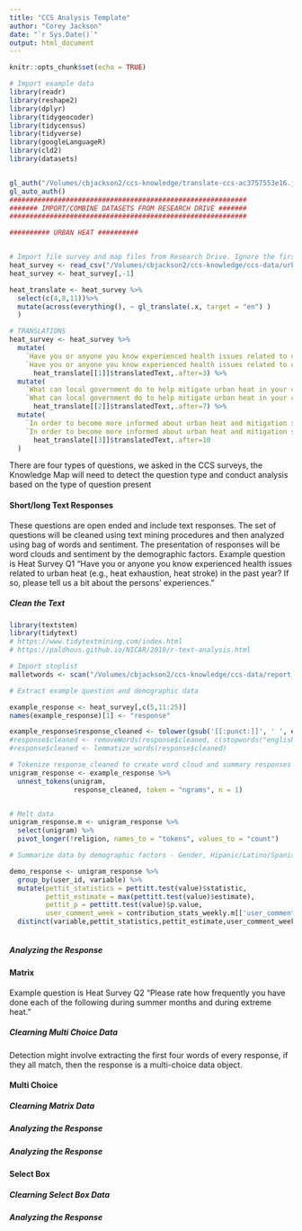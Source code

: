 ```yaml
---
title: "CCS Analysis Template"
author: "Corey Jackson"
date: "`r Sys.Date()`"
output: html_document
---
```


```r
knitr::opts_chunk$set(echo = TRUE)

# Import example data
library(readr)
library(reshape2)
library(dplyr)
library(tidygeocoder)
library(tidycensus)
library(tidyverse)
library(googleLanguageR)
library(cld2)
library(datasets)


gl_auth("/Volumes/cbjackson2/ccs-knowledge/translate-ccs-ac3757553e16.json")
gl_auto_auth()
###########################################################
####### IMPORT/COMBINE DATASETS FROM RESEARCH DRIVE #######
###########################################################

########## URBAN HEAT ########## 


# Import file survey and map files from Research Drive. Ignore the first 7 lines that have metadata for the element
heat_survey <- read_csv("/Volumes/cbjackson2/ccs-knowledge/ccs-data/urban-heat/heat_survey.csv") # move to Zoonvierse Datasets folder
heat_survey <- heat_survey[,-1]

heat_translate <- heat_survey %>% 
  select(c(4,8,11))%>%
  mutate(across(everything(), ~ gl_translate(.x, target = "en") )
  ) 

# TRANSLATIONS
heat_survey <- heat_survey %>%
  mutate(
    `Have you or anyone you know experienced health issues related to urban heat (e.g., heat exhaustion, heat stroke) in the past year? If so, please tell us a bit about the persons' experiences.` = NULL,
    `Have you or anyone you know experienced health issues related to urban heat (e.g., heat exhaustion, heat stroke) in the past year? If so, please tell us a bit about the persons' experiences.`=
      heat_translate[[1]]$translatedText,.after=3) %>%
  mutate(  
    `What can local government do to help mitigate urban heat in your community?` = NULL,
    `What can local government do to help mitigate urban heat in your community?`=
      heat_translate[[2]]$translatedText,.after=7) %>%
  mutate(
    `In order to become more informed about urban heat and mitigation strategies, what specific information would you require?` = NULL,
    `In order to become more informed about urban heat and mitigation strategies, what specific information would you require?`=
      heat_translate[[3]]$translatedText,.after=10
  )

```

There are four types of questions, we asked in the CCS surveys, the Knowledge Map will need to detect the question type and conduct analysis based on the type of question present

#### Short/long Text Responses

These questions are open ended and include text responses. The set of questions will be cleaned using text mining procedures and then analyzed using bag of words and sentiment. The presentation of responses will be word clouds and sentiment by the demographic factors. Example question is Heat Survey Q1 "Have you or anyone you know experienced health issues related to urban heat (e.g., heat exhaustion, heat stroke) in the past year? If so, please tell us a bit about the persons' experiences."

##### Clean the Text 

```r
library(textstem)
library(tidytext)
# https://www.tidytextmining.com/index.html 
# https://paldhous.github.io/NICAR/2019/r-text-analysis.html 

# Import stoplist 
malletwords <- scan("/Volumes/cbjackson2/ccs-knowledge/ccs-data/report_data/mallet.txt", character(), quote = "")

# Extract example question and demographic data

example_response <- heat_survey[,c(5,11:25)]
names(example_response)[1] <- "response" 

example_response$response_cleaned <- tolower(gsub('[[:punct:]]', ' ', example_response$response))
#response$cleaned <- removeWords(response$cleaned, c(stopwords("english"),malletwords))
#response$cleaned <- lemmatize_words(response$cleaned)

# Tokenize response_cleaned to create word cloud and summary responses by demographic groups
unigram_response <- example_response %>% 
  unnest_tokens(unigram, 
                response_cleaned, token = "ngrams", n = 1)


# Melt data
unigram_response.m <- unigram_response %>%
  select(unigram) %>%
  pivot_longer(!religion, names_to = "tokens", values_to = "count")

# Summarize data by demographic factors - Gender, Hipanic/Latino/Spanish Origin, Race / Ethnicity, Year of Birth, Annual Household Income level, Education Level

demo_response <- unigram_response %>% 
  group_by(user_id, variable) %>% 
  mutate(pettit_statistics = pettitt.test(value)$statistic,
         pettit_estimate = max(pettitt.test(value)$estimate),
         pettit_p = pettitt.test(value)$p.value,
         user_comment_week = contribution_stats_weekly.m[['user_comment_week']][max(pettitt.test(value)$estimate)]) %>% 
  distinct(variable,pettit_statistics,pettit_estimate,user_comment_week,pettit_p)



```


##### Analyzing the Response 

#### Matrix 

Example question is Heat Survey Q2 "Please rate how frequently you have done each of the following during summer months and during extreme heat."

##### Clearning Multi Choice Data 

Detection might involve extracting the first four words of every response, if they all match, then the response is a multi-choice data object. 

#### Multi Choice 

##### Clearning Matrix Data 
##### Analyzing the Response 


##### Analyzing the Response 

#### Select Box

##### Clearning Select Box Data 
##### Analyzing the Response 
